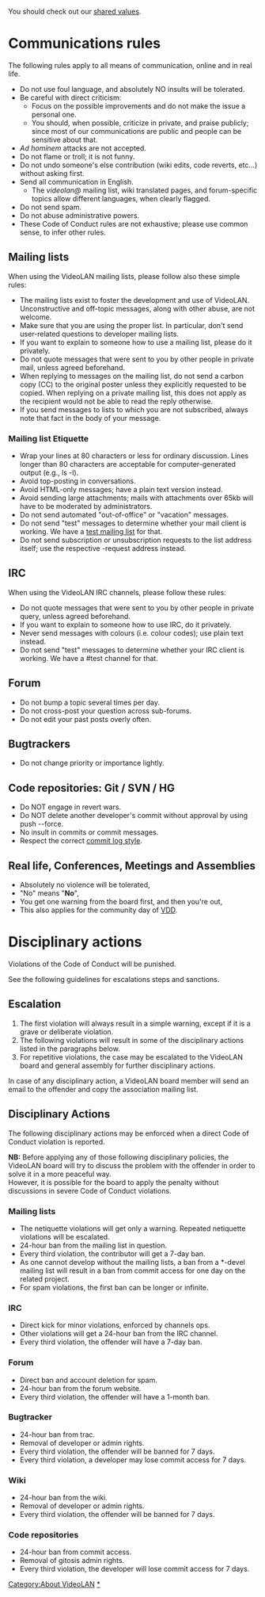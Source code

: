 {{DISPLAYTITLE:VideoLAN Code of Conduct}}

You should check out our [[VideoLAN_Values|shared values]].

= Communications rules =
The following rules apply to all means of communication, online and in real life.
* Do not use foul language, and absolutely NO insults will be tolerated.
* Be careful with direct criticism:
** Focus on the possible improvements and do not make the issue a personal one.
** You should, when possible, criticize in private, and praise publicly; since most of our communications are public and people can be sensitive about that.
* ''Ad hominem'' attacks are not accepted.
* Do not flame or troll; it is not funny.
* Do not undo someone's else contribution (wiki edits, code reverts, etc...) without asking first.
* Send all communication in English.
** The ''videolan@'' mailing list, wiki translated pages, and forum-specific topics allow different languages, when clearly flagged.
* Do not send spam.
* Do not abuse administrative powers.
* These Code of Conduct rules are not exhaustive; please use common sense, to infer other rules.

== Mailing lists ==
When using the VideoLAN mailing lists, please follow also these simple rules:

* The mailing lists exist to foster the development and use of VideoLAN. Unconstructive and off-topic messages, along with other abuse, are not welcome.
* Make sure that you are using the proper list. In particular, don't send user-related questions to developer mailing lists.
* If you want to explain to someone how to use a mailing list, please do it privately.
* Do not quote messages that were sent to you by other people in private mail, unless agreed beforehand.
* When replying to messages on the mailing list, do not send a carbon copy (CC) to the original poster unless they explicitly requested to be copied. When replying on a private mailing list, this does not apply as the recipient would not be able to read the reply otherwise.
* If you send messages to lists to which you are not subscribed, always note that fact in the body of your message.

=== Mailing list Etiquette ===
* Wrap your lines at 80 characters or less for ordinary discussion. Lines longer than 80 characters are acceptable for computer-generated output (e.g., ls -l).
* Avoid top-posting in conversations.
* Avoid HTML-only messages; have a plain text version instead.
* Avoid sending large attachments; mails with attachments over 65kb will have to be moderated by administrators.
* Do not send automated "out-of-office" or "vacation" messages.
* Do not send "test" messages to determine whether your mail client is working. We have a [https://mailman.videolan.org/listinfo/test test mailing list] for that.
* Do not send subscription or unsubscription requests to the list address itself; use the respective -request address instead.

== IRC ==
When using the VideoLAN IRC channels, please follow these rules:
* Do not quote messages that were sent to you by other people in private query, unless agreed beforehand.
* If you want to explain to someone how to use IRC, do it privately.
* Never send messages with colours (i.e. colour codes); use plain text instead.
* Do not send "test" messages to determine whether your IRC client is working. We have a #test channel for that.

== Forum ==
* Do not bump a topic several times per day.
* Do not cross-post your question across sub-forums.
* Do not edit your past posts overly often.

== Bugtrackers ==
* Do not change priority or importance lightly.

== Code repositories: Git / SVN / HG ==
* Do NOT engage in revert wars.
* Do NOT delete another developer's commit without approval by using push --force.
* No insult in commits or commit messages.
* Respect the correct [http://chris.beams.io/posts/git-commit/ commit log style].

== Real life, Conferences, Meetings and Assemblies ==
* Absolutely no violence will be tolerated,
* "No" means "'''No'''",
* You get one warning from the board first, and then you're out,
* This also applies for the community day of [[VDD]].

=  Disciplinary actions =
Violations of the Code of Conduct will be punished.

See the following guidelines for escalations steps and sanctions.

== Escalation ==

# The first violation will always result in a simple warning, except if it is a grave or deliberate violation.
# The following violations will result in some of the disciplinary actions listed in the paragraphs below.
# For repetitive violations, the case may be escalated to the VideoLAN board and general assembly for further disciplinary actions.

In case of any disciplinary action, a VideoLAN board member will send an email to the offender and copy the association mailing list.

== Disciplinary Actions ==

The following disciplinary actions may be enforced when a direct Code of Conduct violation is reported.

'''NB:''' Before applying any of those following disciplinary policies, the VideoLAN board will try to discuss the problem with the offender in order to solve it in a more peaceful way.<br />
However, it is possible for the board to apply the penalty without discussions in severe Code of Conduct violations.

=== Mailing lists ===
* The netiquette violations will get only a warning. Repeated netiquette violations will be escalated.
* 24-hour ban from the mailing list in question.
* Every third violation, the contributor will get a 7-day ban.
* As one cannot develop without the mailing lists, a ban from a *-devel mailing list will result in a ban from commit access for one day on the related project.
* For spam violations, the first ban can be longer or infinite.

=== IRC ===
* Direct kick for minor violations, enforced by channels ops.
* Other violations will get a 24-hour ban from the IRC channel.
* Every third violation, the offender will have a 7-day ban.

=== Forum ===
* Direct ban and account deletion for spam.
* 24-hour ban from the forum website.
* Every third violation, the offender will have a 1-month ban.

=== Bugtracker ===
* 24-hour ban from trac.
* Removal of developer or admin rights.
* Every third violation, the offender will be banned for 7 days.
* Every third violation, a developer may lose commit access for 7 days.

=== Wiki ===
* 24-hour ban from the wiki.
* Removal of developer or admin rights.
* Every third violation, the offender will be banned for 7 days.

=== Code repositories ===
* 24-hour ban from commit access.
* Removal of gitosis admin rights.
* Every third violation, the developer will lose commit access for 7 days.

[[Category:About VideoLAN]]
[[Category:Events|*]]